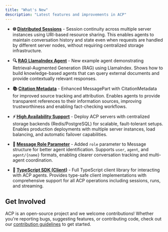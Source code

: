 ```yaml
---
title: "What's New"
description: "Latest features and improvements in ACP"
---
```


- **🌐 [Distributed Sessions](/core-concepts/distributed-sessions)** - Session continuity across multiple server instances using URI-based resource sharing. This enables agents to maintain conversation history and state even when requests are handled by different server nodes, without requiring centralized storage infrastructure.

- **🔍 [RAG LlamaIndex Agent](https://github.com/i-am-bee/acp/tree/main/examples/python/llama-index-rag)** - New example agent demonstrating Retrieval-Augmented Generation (RAG) using LlamaIndex. Shows how to build knowledge-based agents that can query external documents and provide contextually relevant responses.

- **📚 [Citation Metadata](/core-concepts/message-structure)** - Enhanced MessagePart with CitationMetadata for improved source tracking and attribution. Enables agents to provide transparent references to their information sources, improving trustworthiness and enabling fact-checking workflows.

- **⚡ [High Availability Support](/how-to/high-availability)** - Deploy ACP servers with centralized storage backends (Redis/PostgreSQL) for scalable, fault-tolerant setups. Enables production deployments with multiple server instances, load balancing, and automatic failover capabilities.

- **📝 [Message Role Parameter](/core-concepts/message-structure)** - Added `role` parameter to Message structure for better agent identification. Supports `user`, `agent`, and `agent/{name}` formats, enabling clearer conversation tracking and multi-agent coordination.

- **🔄 [TypeScript SDK (Client)](https://github.com/i-am-bee/acp/tree/main/typescript)** - Full TypeScript client library for interacting with ACP agents. Provides type-safe client implementations with comprehensive support for all ACP operations including sessions, runs, and streaming.

## Get Involved

ACP is an open-source project and we welcome contributions! Whether you're reporting bugs, suggesting features, or contributing code, check out our [contribution guidelines](/about/contribute) to get started.